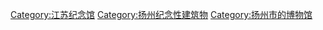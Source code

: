 [[Category:江苏纪念馆|Category:江苏纪念馆]]
[[Category:扬州纪念性建筑物|Category:扬州纪念性建筑物]]
[[Category:扬州市的博物馆|Category:扬州市的博物馆]]